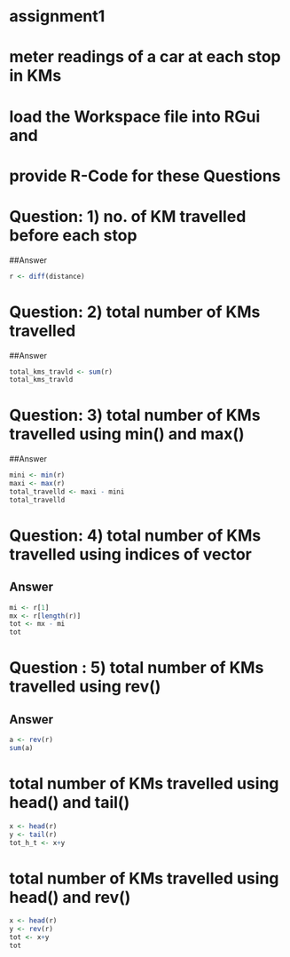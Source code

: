 # assignment1


#################################################
#    meter readings of a car at each stop in KMs
#
#    load the Workspace file into RGui and
#    provide R-Code for these Questions
#################################################


# Question: 1) no. of KM travelled before each stop
##Answer
```r
r <- diff(distance)
```
# Question: 2) total number of KMs travelled 
##Answer 
```r
total_kms_travld <- sum(r) 
total_kms_travld
```
# Question: 3) total number of KMs travelled using min() and max()
##Answer 
```r
mini <- min(r)
maxi <- max(r)
total_travelld <- maxi - mini 
total_travelld
```
# Question: 4) total number of KMs travelled using indices of vector
## Answer
```r
mi <- r[1]
mx <- r[length(r)]
tot <- mx - mi 
tot
```
# Question : 5) total number of KMs travelled using rev()
## Answer
```r
a <- rev(r)
sum(a)
```

# total number of KMs travelled using head() and tail()
```r
x <- head(r)
y <- tail(r)
tot_h_t <- x+y
```
# total number of KMs travelled using head() and rev()
```r
x <- head(r)
y <- rev(r)
tot <- x+y
tot
```

